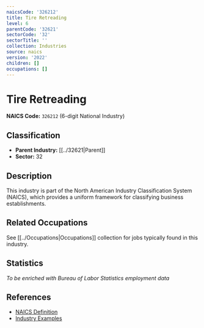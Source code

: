 ```yaml
---
naicsCode: '326212'
title: Tire Retreading
level: 6
parentCode: '32621'
sectorCode: '32'
sectorTitle: ''
collection: Industries
source: naics
version: '2022'
children: []
occupations: []
---
```

# Tire Retreading

**NAICS Code:** `326212` (6-digit National Industry)

## Classification

- **Parent Industry:** [[../32621|Parent]]
- **Sector:** 32

## Description

This industry is part of the North American Industry Classification System (NAICS), which provides a uniform framework for classifying business establishments.

## Related Occupations

See [[../Occupations|Occupations]] collection for jobs typically found in this industry.

## Statistics

*To be enriched with Bureau of Labor Statistics employment data*

## References

- [NAICS Definition](https://www.census.gov/naics/)
- [Industry Examples](https://www.census.gov/naics/2022NAICS/)
